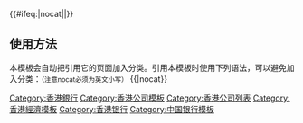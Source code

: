 {{Navbox
|name = 香港银行业
|title = [[香港銀行業]]
|bodyclass = hlist 
|above = 
* [[香港金融管理局]]
|state = autocollapse
|image = 

|group1 = 香港註冊的持牌銀行
|list1 = 
{{Navbox |child
|group1 = 傳統銀行
|list1 = 
* [[渣打銀行（香港）]]<!--003-->
* [[香港上海滙豐銀行]]<!--004-->
* [[中國建設銀行（亞洲）]]<!--009-->
* [[中國銀行（香港）]]<!--012-->
* [[東亞銀行]]<!--015-->
* [[星展銀行（香港）]]<!--016-->
* [[中信銀行（國際）]]<!--018-->
* [[招商永隆銀行]]<!--020-->
* [[恒生銀行]]<!--024-->
* [[上海商業銀行]]<!--025-->
* [[大眾銀行（香港）]]<!--028-->
* [[大有銀行]]<!--038-->
* [[集友銀行]]<!--039-->
* [[大新銀行集團|大新銀行]]<!--040-->
* [[創興銀行]]<!--041-->
* [[南洋商業銀行]]<!--043-->
* [[華僑永亨銀行 (香港)|華僑永亨銀行]]<!--044-->
* [[大生銀行]]<!--061-->
* [[中國工商銀行（亞洲）]]<!--072-->
* [[富邦銀行（香港）]]<!--128-->
* [[花旗银行|花旗銀行]]（香港）<!--250-->
* [[交通銀行|交通銀行]]（香港）<!--382-->
* [[摩根士丹利]]亞洲國際<!--384-->

|group2 = 虛擬銀行
|list2 = 
* [[眾安銀行]]<!--387-->
* {{tsl|zh-yue|livi Bank|理慧银行}}<!--388-->
* [[Mox]]<!--389-->
* [[匯立銀行]]<!--390-->
* {{tsl|zh-yue|富融銀行}}<!--391-->
* {{tsl|zh-yue|平安壹賬通銀行}}<!--392-->
* [[蚂蚁银行（香港）]]<!--393-->
* [[天星銀行]]<!--395-->
}}

|group2 = 香港以外註冊的持牌銀行
|list2 = 
* [[荷兰银行]]
* [[中国农业银行]]
* {{tsl|en|Allahabad Bank|阿拉哈巴德銀行}}
* [[澳盛銀行|澳新銀行]]
* {{tsl|en|Axis Bank|AXIS銀行}}
* [[锡耶纳牧山银行|義大利西雅那銀行]]
* [[西班牙外换银行]]
* [[金融銀行]]
* [[桑坦德銀行]]
* [[盤谷銀行]]
* [[美國銀行]]
* [[巴魯達銀行]]
* [[中國銀行]]
* [[交通銀行]]
* [[印度銀行]]
* [[滿地可銀行]]
* [[紐約梅隆銀行]]
* [[加拿大豐業銀行]]
* [[苏格兰银行]]
* [[新加坡銀行]]
* [[臺灣銀行]]
* [[三菱東京UFJ銀行]]
* [[瑞士嘉盛萊寶銀行]]
* [[永豐商業銀行]]
* [[巴克萊銀行]]
* [[德國巴伐利亞銀行]]
* [[法國巴黎銀行]]
* [[法國巴黎銀行證券服務]]
* [[法國巴黎銀行資產管理]]
* [[加拿大帝國商業銀行]]
* [[卡納拉銀行]]
* [[國泰銀行]]
* [[國泰世華商業銀行]]
* [[彰化商業銀行]]
* [[千葉銀行]]
* [[中國建設銀行]]
* [[國家開發銀行]]
* [[招商銀行]]
* [[中國信託商業銀行]]
* [[中國銀行 (日本)]]
* [[花旗銀行]]
* [[德國商業銀行]]
* [[澳洲聯邦銀行]]
* [[荷蘭合作銀行]]
* [[法国农业信贷银行|法國農業信貸]][[法国东方汇理银行|企業與投資銀行]]
* [[瑞士信贷集團]]
* [[星展銀行]]
* [[德意志銀行]]
* [[DZ銀行]]
* [[玉山商業銀行]]
* [[華美銀行]]
* [[瑞士盈豐銀行]]
* [[奧地利第一銀行]]
* [[瑞士安勤私人銀行]]
* [[遠東國際商業銀行]]
* [[第一商業銀行]]
* [[富通銀行]]
* {{tsl|ja|八十二銀行|八十二銀行}}
* [[韩亚银行]]
* [[HDFC銀行]]
* [[豐隆銀行]]
* [[滙豐|滙豐銀行國際]]
* [[英國滙豐銀行]]
* [[美國滙豐銀行]]
* [[滙豐私人銀行 (瑞士)]]
* [[比利時聯合銀行]]
* [[ICICI銀行]]
* [[印度海外銀行]]
* [[中國工商銀行]]
* [[中小企業銀行]]
* [[王道商業銀行]]
* [[劳埃德银行]]
* [[荷兰安置银行]]
* [[意大利聯合聖保羅銀行]]
* [[伊予銀行]]
* [[摩根大通|摩根大通銀行]]
* [[澳洲國民銀行]]
* [[華南銀行]]
* [[韓國外換銀行]]
* [[臺灣土地銀行]]
* [[馬來亞銀行]]
* [[兆豐國際商業銀行]]
* [[伊朗國家銀行]]
* [[三菱UFJ信託銀行]]
* [[瑞穗實業銀行]]
* [[阿布扎比銀行]]
* [[巴基斯坦國民銀行]]
* [[法國外貿銀行]]
* [[新際銀行]]（NewedgeGroup​）
* [[華僑銀行]]
* [[菲律賓國家銀行]]
* [[印尼國家銀行]]
* [[旁遮普國民銀行]]
* [[蘇格蘭皇家顧資銀行]]
* [[加拿大皇家銀行]]
* [[上海商業儲蓄銀行]]
* {{tsl|ja|滋賀銀行|滋賀銀行}}
* [[新韓銀行]]
* [[靜岡銀行]]
* [[法國興業銀行]]
* [[法國興業銀行與信託]]
* [[渣打銀行]]
* [[印度國家銀行]]
* [[道富銀行]]
* [[三井住友銀行]]
* [[瑞典商业银行]]
* [[台北富邦商業銀行]]
* [[台新國際商業銀行]]
* [[臺灣中小企業銀行]]
* [[合作金庫商業銀行]]
* [[多倫多道明銀行金融集團|加拿大多倫多道明銀行]]
* [[瑞士銀行]]
* [[USO銀行]]
* [[義大利聯合信貸銀行|義大利聯合信貸銀行AG]]
* [[義大利聯合信貸銀行|義大利聯合信貸銀行SPA]]
* [[印度聯合銀行]]
* [[大華銀行]]
* [[富國銀行]]
* [[德國西德銀行]]
* [[西太平洋銀行]]
* [[友利銀行]]
* [[上海浦东发展银行]]
* [[中国民生银行]]
* [[興業銀行]]
* [[元大商業銀行]] 
* [[Nippon Wealth Limited]]
* [[KB國民銀行|國民銀行]]
* [[浙商銀行]]
* {{tsl|en|QNB Group|卡塔尔国民银行|Qatar National Bank}}
* [[平安銀行]]
* [[華夏銀行]]
* [[广发银行]]
* [[東莞銀行]]

|group3 = 中銀香港合併前的成員
|list3 = 
* [[中國銀行（香港）|中國銀行香港分行]]
* [[廣東省銀行]]
* [[新華銀行]]
* [[中南銀行]]
* [[金城銀行]]
* [[國華商業銀行]]
* [[浙江興業銀行]]
* [[鹽業銀行]]
* [[華僑商業銀行 (香港)|華僑商業銀行]]
* [[寶生銀行]]

|group4 = 已經結業／被收購／撤出<br />香港市場的銀行
|list4 = 
* [[國際商業信貸銀行]]
* [[東藩滙理銀行]]
* [[呵加剌银行]]
* [[汇隆银行]]
* [[利生银行|慳度士丹中國日本滙理銀行]]
* [[華俄道勝銀行]]
* [[德华银行|德華銀行]]
* [[廣安銀行]]
* [[道亨銀行]]
* [[海外信託銀行]]
* [[遠東銀行 (香港)|遠東銀行]]
* [[恒隆銀行]]
* [[大和銀行]]
* [[南洋兄弟銀行]]
* [[華商銀行 (香港)|華商銀行]]
* [[中國工業銀行]]
* [[友聯銀行]]
* [[華比銀行]]
* [[有利銀行]]
* [[新鴻基銀行]]
* [[港基國際銀行]]
* [[中國聯合銀行]]
* [[第一太平銀行]]
* [[工商銀行 (香港)|香港工商銀行]]
* [[香港華人銀行]]
* [[康年銀行]]
* [[嘉華銀行]]
* [[富滇银行 (中华民国)|富滇银行]]
* [[永安銀行]]
* [[廣東銀行]]
* [[明德銀號]]
* [[中國建設銀行 (亞洲)|美國銀行（亞洲）]]
* [[建新銀行]]
* [[浙江第一銀行]]
* [[國民西敏銀行]]
* [[印度新金山中國渣打銀行]]
* [[有餘銀行]]
* [[中華滙理銀行]]
* [[國民商業儲蓄銀行]]
* [[橫濱正金銀行]]
* [[三和銀行]]
* [[華聯銀行]]
* [[崇僑銀行]]
* [[蘇格蘭皇家銀行]]
* [[瑞士友邦銀行]]
* [[美國運通銀行]]
* [[羅馬銀行]]
* [[戴普发银行]]
* [[大眾商業銀行|大眾銀行]]
* [[廣東信託銀行]]

|below = 
* [[香港銀行列表]]<br />註：這裡只包括持牌銀行及有限制牌照銀行，不包括接受存款公司及本地代表辦事處。

}}<includeonly>{{#ifeq:{{{1}}}|nocat||[[Category:香港銀行]]}}</includeonly><noinclude>

== 使用方法 ==
本模板会自动把引用它的页面加入分类。引用本模板时使用下列语法，可以避免加入分类：<small>（注意nocat必须为英文小写）</small>
<nowiki>{{</nowiki>{{PAGENAME}}<nowiki>|nocat}}</nowiki>
[[Category:香港公司模板]]
[[Category:香港公司列表]]
[[Category:香港經濟模板]]
[[Category:香港银行]]
[[Category:中国银行模板]]
</noinclude>